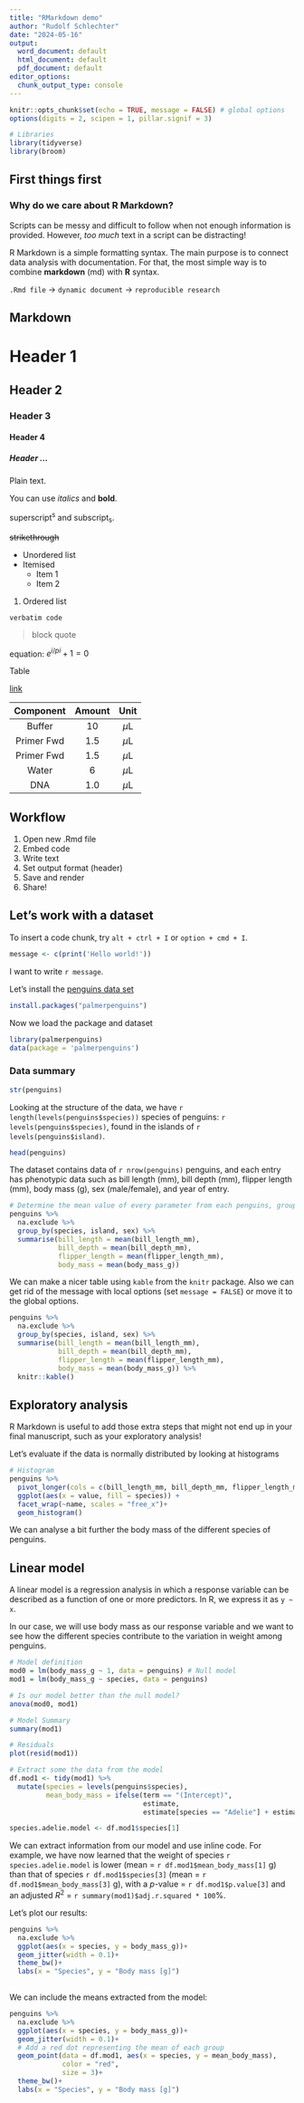```yaml
---
title: "RMarkdown demo"
author: "Rudolf Schlechter"
date: "2024-05-16"
output:
  word_document: default
  html_document: default
  pdf_document: default
editor_options:
  chunk_output_type: console
---
```


```r
knitr::opts_chunk$set(echo = TRUE, message = FALSE) # global options
options(digits = 2, scipen = 1, pillar.signif = 3)

# Libraries
library(tidyverse)
library(broom)

```

##    First things first
###   Why do we care about R Markdown?

Scripts can be messy and difficult to follow when not enough information is provided. However, *too much* text in a script can be distracting!

R Markdown is a simple formatting syntax. The main purpose is to connect data analysis with documentation. For that, the most simple way is to combine **markdown** (md) with **R** syntax.

`.Rmd file` -> `dynamic document` -> `reproducible research` 

## Markdown

#     Header 1
##    Header 2
###   Header 3
####  Header 4
##### Header ...

Plain text.

You can use *italics* and **bold**.

superscript^s^ and subscript~s~.

~~strikethrough~~

- Unordered list
- Itemised
  - Item 1
  - Item 2

1. Ordered list

`verbatim code`

> block quote

equation: $e^{i/pi} + 1 = 0$

Table

[link](https://rmarkdown.rstudio.com)


| Component | Amount | Unit |
|:---------:|:------:|:----:|
| Buffer | 10 | $\mu$L |
| Primer Fwd | 1.5 | $\mu$L |
| Primer Fwd | 1.5 | $\mu$L |
| Water | 6 | $\mu$L |
| DNA | 1.0 | $\mu$L |

## Workflow
1. Open new .Rmd file
2. Embed code
3. Write text
4. Set output format (header)
5. Save and render
6. Share!

## Let's work with a dataset

To insert a code chunk, try `alt + ctrl + I` or `option + cmd + I`.

```r
message <- c(print('Hello world!'))
```

I want to write `r message`.

Let's install the [penguins data set](https://allisonhorst.github.io/palmerpenguins/)

```r
install.packages("palmerpenguins")
```

Now we load the package and dataset
```r
library(palmerpenguins)
data(package = 'palmerpenguins')
```

### Data summary
```r
str(penguins)
```

Looking at the structure of the data, we have `r length(levels(penguins$species))` species of penguins: `r levels(penguins$species)`, found in the islands of `r levels(penguins$island)`.

```r
head(penguins)
```

The dataset contains data of `r nrow(penguins)` penguins, and each entry has phenotypic data such as  bill length (mm), bill depth (mm), flipper length (mm), body mass (g), sex (male/female), and year of entry.

```r
# Determine the mean value of every parameter from each penguins, grouped by species, island and sex
penguins %>% 
  na.exclude %>% 
  group_by(species, island, sex) %>% 
  summarise(bill_length = mean(bill_length_mm),
            bill_depth = mean(bill_depth_mm),
            flipper_length = mean(flipper_length_mm),
            body_mass = mean(body_mass_g))
```

We can make a nicer table using `kable` from the `knitr` package. Also we can get rid of the message with local options (set `message = FALSE`) or move it to the global options.

```r
penguins %>% 
  na.exclude %>% 
  group_by(species, island, sex) %>% 
  summarise(bill_length = mean(bill_length_mm),
            bill_depth = mean(bill_depth_mm),
            flipper_length = mean(flipper_length_mm),
            body_mass = mean(body_mass_g)) %>% 
  knitr::kable()
```

## Exploratory analysis

R Markdown is useful to add those extra steps that might not end up in your final manuscript, such as your exploratory analysis!

Let's evaluate if the data is normally distributed by looking at histograms

```r
# Histogram
penguins %>% 
  pivot_longer(cols = c(bill_length_mm, bill_depth_mm, flipper_length_mm, body_mass_g)) %>% 
  ggplot(aes(x = value, fill = species)) +
  facet_wrap(~name, scales = "free_x")+
  geom_histogram()
```

We can analyse a bit further the body mass of the different species of penguins.

##    Linear model

A linear model is a regression analysis in which a response variable can be described as a function of one or more predictors. In R, we express it as `y ~ x`.

In our case, we will use body mass as our response variable and we want to see how the different species contribute to the variation in weight among penguins.

```r
# Model definition
mod0 = lm(body_mass_g ~ 1, data = penguins) # Null model
mod1 = lm(body_mass_g ~ species, data = penguins)

# Is our model better than the null model?
anova(mod0, mod1)

# Model Summary
summary(mod1)

# Residuals
plot(resid(mod1))

# Extract some the data from the model
df.mod1 <- tidy(mod1) %>% 
  mutate(species = levels(penguins$species),
         mean_body_mass = ifelse(term == "(Intercept)", 
                                 estimate, 
                                 estimate[species == "Adelie"] + estimate))

species.adelie.model <- df.mod1$species[1]
```

We can extract information from our model and use inline code. For example, we have now learned that the weight of species `r species.adelie.model` is lower (mean = `r df.mod1$mean_body_mass[1]` g) than that of species `r df.mod1$species[3]` (mean = `r df.mod1$mean_body_mass[3]` g), with a *p*-value = `r df.mod1$p.value[3]` and an adjusted *R*^2^ = `r summary(mod1)$adj.r.squared * 100`%.

Let's plot our results:

```r
penguins %>% 
  na.exclude %>% 
  ggplot(aes(x = species, y = body_mass_g))+
  geom_jitter(width = 0.1)+
  theme_bw()+
  labs(x = "Species", y = "Body mass [g]")
  
```

We can include the means extracted from the model:

```r
penguins %>% 
  na.exclude %>% 
  ggplot(aes(x = species, y = body_mass_g))+
  geom_jitter(width = 0.1)+
  # Add a red dot representing the mean of each group
  geom_point(data = df.mod1, aes(x = species, y = mean_body_mass),
             color = "red",
             size = 3)+
  theme_bw()+
  labs(x = "Species", y = "Body mass [g]")
```

